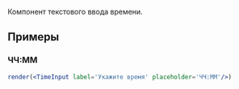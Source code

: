 Компонент текстового ввода времени.

## Примеры

### ЧЧ:ММ
```jsx live
render(<TimeInput label='Укажите время' placeholder='ЧЧ:ММ'/>)
```